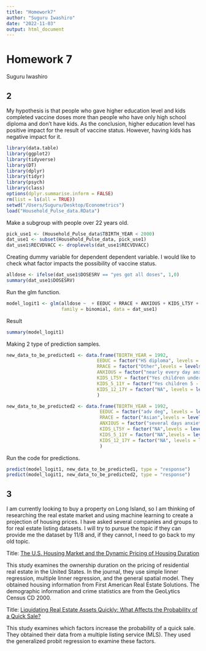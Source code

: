 ```yaml
---
title: "Homework7"
author: "Suguru Iwashiro"
date: "2022-11-03"
output: html_document
---
```


# Homework 7
Suguru Iwashiro

## 2

My hypothesis is that people who gave higher education level and kids completed vaccine doses more than people who have only high school diploma and don't have kids. As the conclusion, higher education level has positive impact for the result of vaccine status. However, having kids has negative impact for it. 

```r
library(data.table)
library(ggplot2)
library(tidyverse)
library(DT)
library(dplyr)
library(tidyr)
library(psych)
library(class)
options(dplyr.summarise.inform = FALSE)
rm(list = ls(all = TRUE))
setwd("/Users/Suguru/Desktop/Econometrics")
load("Household_Pulse_data.RData")
```

Make a subgroup with people over 22 years old.

```r
pick_use1 <- (Household_Pulse_data$TBIRTH_YEAR < 2000) 
dat_use1 <- subset(Household_Pulse_data, pick_use1)
dat_use1$RECVDVACC <- droplevels(dat_use1$RECVDVACC) 
```

Creating dummy variable for dependent dependent variable. I would like to check what factor impacts the possibility of vaccine status. 

```r
alldose <- ifelse(dat_use1$DOSESRV == "yes got all doses", 1,0)
summary(dat_use1$DOSESRV)
```

Run the glm function.

```r
model_logit1 <- glm(alldose ~  + EEDUC + RRACE + ANXIOUS + KIDS_LT5Y + KIDS_5_11Y + KIDS_12_17Y,
                    family = binomial, data = dat_use1)
```

Result

```r
summary(model_logit1)
```

Making 2 type of prediction samples.

```r
new_data_to_be_predicted1 <- data.frame(TBIRTH_YEAR = 1992,
                                 EEDUC = factor("HS diploma", levels = levels(dat_use1$EEDUC)),
                                 RRACE = factor("Other",levels = levels(dat_use1$RRACE)),
                                 ANXIOUS = factor("nearly every day anxiety",levels = levels(dat_use1$ANXIOUS)),
                                 KIDS_LT5Y = factor("Yes children under 5 in HH",levels = levels(dat_use1$KIDS_LT5Y)),
                                 KIDS_5_11Y = factor("Yes children 5 - 11 in HH",levels = levels(dat_use1$KIDS_5_11Y)),
                                 KIDS_12_17Y = factor("NA", levels = levels(dat_use1$KIDS_12_17Y))
                                 )

new_data_to_be_predicted2 <- data.frame(TBIRTH_YEAR = 1992,
                                  EEDUC = factor("adv deg", levels = levels(dat_use1$EEDUC)),
                                  RRACE = factor("Asian",levels = levels(dat_use1$RRACE)),
                                  ANXIOUS = factor("several days anxiety over past 2 wks",levels = levels(dat_use1$ANXIOUS)),
                                  KIDS_LT5Y = factor("NA",levels = levels(dat_use1$KIDS_LT5Y)),
                                  KIDS_5_11Y = factor("NA",levels = levels(dat_use1$KIDS_5_11Y)),
                                  KIDS_12_17Y = factor("NA", levels = levels(dat_use1$KIDS_12_17Y))
                                  )
``` 

Run the code for predictions.
```r
predict(model_logit1, new_data_to_be_predicted1, type = "response")
predict(model_logit1, new_data_to_be_predicted2, type = "response")
``` 

## 3

I am currently looking to buy a property on Long Island, so I am thinking of researching the real estate market and using machine learning to create a projection of housing prices. I have asked several companies and groups to for real estate listing datasets. I will try to pursue the topic if they can provide me the dataset by 11/8 and, if they cannot, I need to go back to my old topic. 
 
Title: [The U.S. Housing Market and the Dynamic Pricing of Housing Duration](https://www-jstor-org.ccny-proxy1.libr.ccny.cuny.edu/stable/pdf/24861824.pdf?refreqid=excelsior%3A6c13cfd7fcc0ecf093a07b507c2f90f8&ab_segments=&origin=&acceptTC=1)

This study examines the ownership duration on the pricing of residential real estate in the United States. In the journal, they use simple linner regression, multiple linner regression, and the general spatial model. They obtained housing information from First American Real Estate Solutions. The demographic information and crime statistics are from the GeoLytics Census CD 2000.

Title: [Liquidating Real Estate Assets Quickly: What Affects the Probability of a Quick Sale?](https://www-jstor-org.ccny-proxy1.libr.ccny.cuny.edu/stable/pdf/24863108.pdf?refreqid=excelsior%3A4d6575378f727320de8d4affeaa44d81&ab_segments=0%2Fbasic_search_gsv2%2Fcontrol&origin=)

This study examines which factors increase the probability of a quick sale. They obtained their data from a multiple listing service (MLS). They used the generalized probit regression to examine these factors. 

